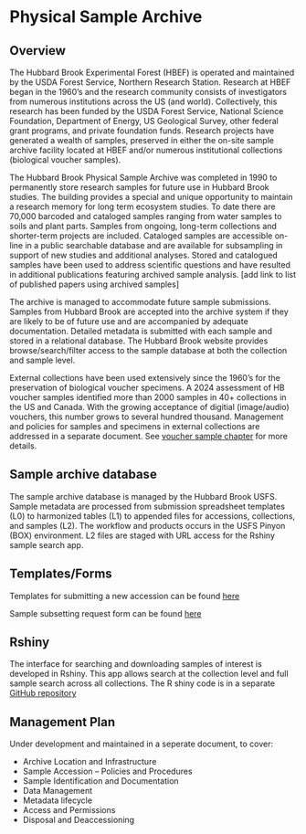 # Physical Sample Archive

## Overview

The Hubbard Brook Experimental Forest (HBEF) is operated and maintained by the USDA Forest Service, Northern Research Station. Research at HBEF began in the 1960’s and the research community consists of investigators from numerous institutions across the US (and world). Collectively, this research has been funded by the USDA Forest Service, National Science Foundation, Department of Energy, US Geological Survey, other federal grant programs, and private foundation funds. Research projects have generated a wealth of samples, preserved in either the on-site sample archive facility located at HBEF and/or numerous institutional collections (biological voucher samples).  

The Hubbard Brook Physical Sample Archive was completed in 1990 to permanently store research samples for future use in Hubbard Brook studies. The building provides a special and unique opportunity to maintain a research memory for long term ecosystem studies. To date there are 70,000 barcoded and cataloged samples ranging from water samples to soils and plant parts. Samples from ongoing, long-term collections and shorter-term projects are included. Cataloged samples are accessible on-line in a public searchable database and are available for subsampling in support of new studies and additional analyses. Stored and catalogued samples have been used to address scientific questions and have resulted in additional publications featuring archived sample analysis. [add link to list of published papers using archived samples]

The archive is managed to accommodate future sample submissions. Samples from Hubbard Brook are accepted into the archive system if they are likely to be of future use and are accompanied by adequate documentation. Detailed metadata is submitted with each sample and stored in a relational database. The Hubbard Brook website provides browse/search/filter access to the sample database at both the collection and sample level. 

External collections have been used extensively since the 1960’s for the preservation of biological voucher specimens. A 2024 assessment of HB voucher samples identified more than 2000 samples in 40+ collections in the US and Canada. With the growing acceptance of digitial (image/audio) vouchers, this number grows to several hundred thousand. Management and policies for samples and specimens in external collections are addressed in a separate document. See [voucher sample chapter](link) for more details.

## Sample archive database

The sample archive database is managed by the Hubbard Brook USFS. Sample metadata are processed from submission spreadsheet templates (L0) to harmonized tables (L1) to appended files for accessions, collections, and samples (L2). The workflow and products occurs in the USFS Pinyon (BOX) environment. L2 files are staged with URL access for the Rshiny sample search app.

## Templates/Forms

Templates for submitting a new accession can be found [here](link)

Sample subsetting request form can be found [here](subsampling_request.pdf)

## Rshiny

The interface for searching and downloading samples of interest is developed in Rshiny. This app allows search at the collection level and full sample search across all collections. The R shiny code is in a separate [GitHub repository](link)

## Management Plan

Under development and maintained in a seperate document, to cover:

- Archive Location and Infrastructure
- Sample Accession – Policies and Procedures
- Sample Identification and Documentation
- Data Management
- Metadata lifecycle
- Access and Permissions
- Disposal and Deaccessioning